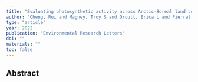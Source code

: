 ```yaml
---
title: "Evaluating photosynthetic activity across Arctic-Boreal land cover types using solar-induced fluorescence"
author: "Cheng, Rui and Magney, Troy S and Orcutt, Erica L and Pierrat, Zoe and Kohler, Philipp and Bowling, David R and Bret-Harte, M Syndonia and Euskirchen, Eugenie S and Jung, Martin and Kobayashi, Hideki and others"
type: "article"
year: 2022
publication: "Environmental Research Letters"
doi: ""
materials: ""
toc: false
---
```


## Abstract

